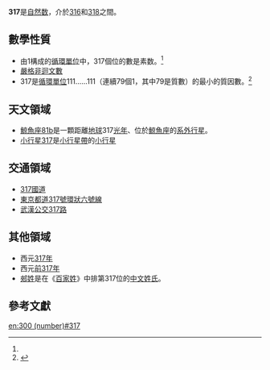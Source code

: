 {{noteTA
|G1=Math
}}
{{整数
| 质因数分解 = 質數
| 罗马数字 = CCCXVII
}}
'''317'''是[[自然数|自然数]]，介於[[316|316]]和[[318|318]]之間。

== 數學性質 ==
{{數字性質|use math=yes|print black list=虧數,不尋常數,無平方數因數的數|other print list=高斯整數分解
|質數=*{{{orderstr}}}{{{property}}}{{{releatedstr}}}。
**[[艾森斯坦素数|艾森斯坦素数]]
**[[十進制|十進制]]下，既是[[可截短質數|可右截短質數]]，也是可左截短質數<ref>{{cite book|title=《神祕有趣的數學》|page=第50頁|ISBN=957-603-048-X|author=孫文先編譯 |publisher=九章出版 |year=1993年}}</ref>
**[[陳素數|陳素數]]
**[[奇素數|奇素數]]
**[[孤立素數|孤立素數]]{{OEIS|id=A007510}}
**[[可刪素數|可刪素數]]{{OEIS|id=A080608}}
**[[危險素數|危險素數]]{{OEIS|id=A059456}}
**[[邪惡質數|邪惡質數]]{{OEIS|id=A027699}}
**[[幾何弱素數|幾何弱素數]]{{OEIS|id=A068828}} 
**317是由<math>2x^{2}+13y^{2}</math>所產生的素数{{OEIS|id=A107132}}
**[[畢達哥拉斯質數|畢達哥拉斯質數]]
**317是滿足3n-1的素数{{OEIS|id=A003627}}
|高斯整數分解=**此數字雖然是[[自然數|自然]][[質數|質數]]，但不是高斯質數。前一個有此性質的自然質數是[[313|313]]、下一個是[[337|337]]。{{OEIS|id=A002313}}
{{{default}}}
}}
*由1構成的[[循環單位|循環單位]]中，317個位的數是素数。<ref name="因數分解程式"/>
* [[嚴格非迴文數|嚴格非迴文數]]
*317是[[循環單位|循環單位]]111......111（連續79個1，其中79是質數）的最小的質因數。<ref name="因數分解程式">{{cite web|title=Integer factorization calculator|publisher=Alpertron ECM (Elliptic Curve Method)|url=https://www.alpertron.com.ar/ECM.HTM|accessdate=2020-04-17|archive-date=2020-04-26|archive-url=https://web.archive.org/web/20200426170024/https://www.alpertron.com.ar/ECM.HTM|dead-url=no}}</ref>

== 天文領域 ==
*[[鯨魚座81b|鯨魚座81b]]是一顆距離[[地球|地球]]317[[光年|光年]]、位於[[鯨魚座|鯨魚座]]的[[系外行星|系外行星]]。
*[[小行星317|小行星317]]是[[小行星帶|小行星帶]]的[[小行星|小行星]]

== 交通領域 ==
*[[317國道|317國道]]
*[[東京都道317號環狀六號線|東京都道317號環狀六號線]] 
*[[武漢公交317路|武漢公交317路]] 

== 其他領域 ==
*西元[[317年|317年]]
*西元[[前317年|前317年]]
*[[郟姓|郟姓]]是在《[[百家姓|百家姓]]》中排第317位的[[中文姓氏|中文姓氏]]。 

==參考文獻==
<references/>

{{Num-stub}}

[[en:300_(number)#317|en:300 (number)#317]]